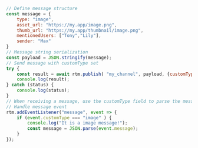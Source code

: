 <PlatformWrapper platform='web'>

<ParseMessage publish="publish"  />

```js
// Define message structure
const message = {
    type: "image",
    asset_url: "https://my.app/image.png",
    thumb_url: "https://my.app/thumbnail/image.png",
    mentionedUsers: ["Tony","Lily"],
    sender: "Max"
}
// Message string serialization
const payload = JSON.stringify(message);
// Send message with customType set
try {
    const result = await rtm.publish( "my_channel", payload, {customType : "image", channelType: "MESSAGE"} );
    console.log(result);
} catch (status) {
    console.log(status);
}
// When receiving a message, use the customType field to parse the message type。
// Handle message event
rtm.addEventListener("message", event => {
    if (event.customType === "image" ) {
        console.log("It is a image message!");
        const message = JSON.parse(event.message);
    }
});
```

</PlatformWrapper>